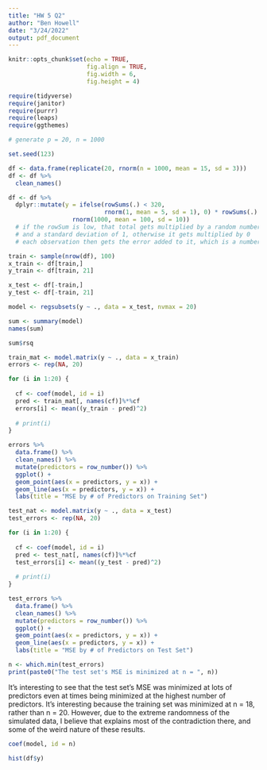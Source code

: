 ```yaml
---
title: "HW 5 Q2"
author: "Ben Howell"
date: "3/24/2022"
output: pdf_document
---
```


```r
knitr::opts_chunk$set(echo = TRUE,
                      fig.align = TRUE,
                      fig.width = 6,
                      fig.height = 4)
```

```r
require(tidyverse)
require(janitor)
require(purrr)
require(leaps)
require(ggthemes)

# generate p = 20, n = 1000

set.seed(123)

df <- data.frame(replicate(20, rnorm(n = 1000, mean = 15, sd = 3)))
df <- df %>%
  clean_names()

df <- df %>%
  dplyr::mutate(y = ifelse(rowSums(.) < 320, 
                           rnorm(1, mean = 5, sd = 1), 0) * rowSums(.) +
                  rnorm(1000, mean = 100, sd = 10))
  # if the rowSum is low, that total gets multiplied by a random number drawn from a distribution with a mean = 5
  # and a standard deviation of 1, otherwise it gets multiplied by 0
  # each observation then gets the error added to it, which is a number from the distribution where mean = 100/sd = 10
```

```r
train <- sample(nrow(df), 100)
x_train <- df[train,]
y_train <- df[train, 21]

x_test <- df[-train,]
y_test <- df[-train, 21]
```

```r
model <- regsubsets(y ~ ., data = x_test, nvmax = 20)
```

```r
sum <- summary(model)
names(sum)

sum$rsq

train_mat <- model.matrix(y ~ ., data = x_train)
errors <- rep(NA, 20)

for (i in 1:20) {
  
  cf <- coef(model, id = i)
  pred <- train_mat[, names(cf)]%*%cf
  errors[i] <- mean((y_train - pred)^2)
  
  # print(i)
}
```

```r
errors %>% 
  data.frame() %>% 
  clean_names() %>%
  mutate(predictors = row_number()) %>%
  ggplot() +
  geom_point(aes(x = predictors, y = x)) +
  geom_line(aes(x = predictors, y = x)) +
  labs(title = "MSE by # of Predictors on Training Set")
```

```r
test_nat <- model.matrix(y ~ ., data = x_test)
test_errors <- rep(NA, 20)

for (i in 1:20) {
  
  cf <- coef(model, id = i)
  pred <- test_nat[, names(cf)]%*%cf
  test_errors[i] <- mean((y_test - pred)^2)
  
  # print(i)
}
```

```r
test_errors %>% 
  data.frame() %>% 
  clean_names() %>%
  mutate(predictors = row_number()) %>%
  ggplot() +
  geom_point(aes(x = predictors, y = x)) +
  geom_line(aes(x = predictors, y = x)) +
  labs(title = "MSE by # of Predictors on Test Set")
```

```r
n <- which.min(test_errors)
print(paste0("The test set's MSE is minimized at n = ", n))
```

It's interesting to see that the test set's MSE was minimized at lots of predictors even at times being minimized at the highest number of predictors. It's interesting because the training set was minimized at n = 18, rather than n = 20. However, due to the extreme randomness of the simulated data, I believe that explains most of the contradiction there, and some of the weird nature of these results.                       

```r
coef(model, id = n)
```

```r
hist(df$y)
```





